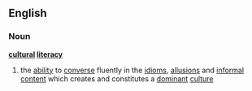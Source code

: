==English==
===Noun===
{{wikipedia}}
'''[[cultural]] [[literacy]]'''
# the [[ability]] to [[converse]] fluently in the [[idiom]]s, [[allusion]]s and [[informal]] [[content]] which creates and constitutes a [[dominant]] [[culture]]